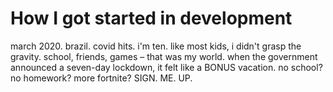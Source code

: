 # How I got started in development

march 2020. brazil. covid hits. i'm ten. like most kids, i didn't grasp the gravity. school, friends, games – that was my world. when the government announced a seven-day lockdown, it felt like a BONUS vacation. no school? no homework? more fortnite? SIGN. ME. UP.

